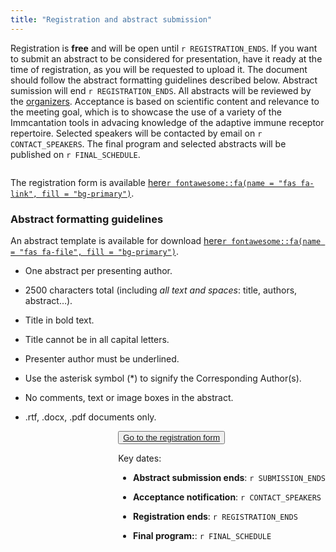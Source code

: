 ```yaml
--- 
title: "Registration and abstract submission"
---
```



<!-- main text -->
Registration is **free** and will be open until `r REGISTRATION_ENDS`. If you want to submit an abstract
to be considered for presentation, have it ready at the time of registration, as
you will be requested to upload it. The document should follow the abstract 
formatting guidelines described below. Abstract sumission will end `r REGISTRATION_ENDS`. All 
abstracts will be reviewed by the [organizers](https://medicine.yale.edu/lab/kleinstein/). Acceptance is based on 
scientific content and relevance to the meeting goal, which is to showcase 
the use of a variety of the Immcantation tools in advacing
knowledge of the adaptive immune receptor repertoire. Selected speakers will be contacted
by email on `r CONTACT_SPEAKERS`. The final program and selected abstracts will be published on `r FINAL_SCHEDULE`.

<div  style="max-width: 55rem; float:left;">
The registration form is available [here`r fontawesome::fa(name = "fas fa-link", fill = "bg-primary")`](`r REGISTRATION_FORM`).

### Abstract formatting guidelines

An abstract template is available for download <a href="static/AbstractTemplate.rtf">here`r fontawesome::fa(name = "fas fa-file", fill = "bg-primary")`</a>.

* One abstract per presenting author.

* 2500 characters total (including *all text and spaces*: title, authors, abstract...).

* Title in bold text.

* Title cannot be in all capital letters.

* Presenter author must be underlined.

* Use the asterisk symbol (*) to signify the Corresponding Author(s).

* No comments, text or image boxes in the abstract.
    
* .rtf, .docx, .pdf  documents only.
</div>


<!-- side box -->
<div class="card text-white bg-primary mb-3" style="max-width: 35rem; float:right;">
<div class="card-body">
<div class="card-title"></div>
<div class="card-text">

<button type="button" class="btn btn-outline-primary">[Go to the registration form](`r REGISTRATION_FORM`)</button>

Key dates: 

* **Abstract submission ends**: `r SUBMISSION_ENDS`

* **Acceptance notification**: `r CONTACT_SPEAKERS`

* **Registration ends**: `r REGISTRATION_ENDS`

* **Final program:**: `r FINAL_SCHEDULE`

</div></div>
 </div>